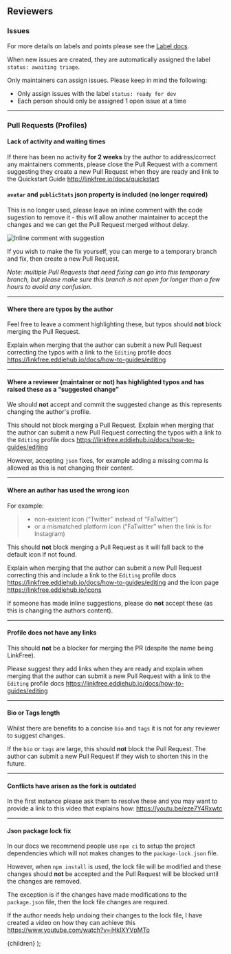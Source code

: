 
## Reviewers

### Issues

For more details on labels and points please see the [Label docs](/docs/contributing/labels).

When new issues are created, they are automatically assigned the label `status: awaiting triage`.

Only maintainers can assign issues. Please keep in mind the following:

- Only assign issues with the label `status: ready for dev`
- Each person should only be assigned 1 open issue at a time

---

### Pull Requests (Profiles)

#### Lack of activity and waiting times

If there has been no activity **for 2 weeks** by the author to address/correct any maintainers comments, please close the Pull Request with a comment suggesting they create a new Pull Request when they are ready and link to the Quickstart Guide http://linkfree.io/docs/quickstart

#### `avatar` and `publicStats` json property is included (no longer required)

This is no longer used, please leave an inline comment with the code sugestion to remove it - this will allow another maintainer to accept the changes and we can get the Pull Request merged without delay.

![Inline comment with suggestion](https://user-images.githubusercontent.com/624760/229017041-afa55fd0-7c09-40b7-bbd0-5f081630d01e.png)

If you wish to make the fix yourself, you can merge to a temporary branch and fix, then create a new Pull Request.

_Note: multiple Pull Requests that need fixing can go into this temporary branch, but please make sure this branch is not open for longer than a few hours to avoid any confusion._

---

#### Where there are typos by the author

Feel free to leave a comment highlighting these, but typos should **not** block merging the Pull Request.

Explain when merging that the author can submit a new Pull Request correcting the typos with a link to the `Editing` profile docs https://linkfree.eddiehub.io/docs/how-to-guides/editing

---

#### Where a reviewer (maintainer or not) has highlighted typos and has raised these as a “suggested change”

We should **not** accept and commit the suggested change as this represents changing the author's profile.

This should not block merging a Pull Request. Explain when merging that the author can submit a new Pull Request correcting the typos with a link to the `Editing` profile docs https://linkfree.eddiehub.io/docs/how-to-guides/editing

However, accepting `json` fixes, for example adding a missing comma is allowed as this is not changing their content.

---

#### Where an author has used the wrong icon

For example:

> - non-existent icon (“Twitter” instead of “FaTwitter”)
> - or a mismatched platform icon (“FaTwitter” when the link is for Instagram)

This should **not** block merging a Pull Request as it will fall back to the default icon if not found.

Explain when merging that the author can submit a new Pull Request correcting this and include a link to the `Editing` profile docs https://linkfree.eddiehub.io/docs/how-to-guides/editing and the icon page https://linkfree.eddiehub.io/icons

If someone has made inline suggestions, please do **not** accept these (as this is changing the authors content).

---

#### Profile does not have any links

This should **not** be a blocker for merging the PR (despite the name being LinkFree).

Please suggest they add links when they are ready and explain when merging that the author can submit a new Pull Request with a link to the `Editing` profile docs https://linkfree.eddiehub.io/docs/how-to-guides/editing

---

#### Bio or Tags length

Whilst there are benefits to a concise `bio` and `tags` it is not for any reviewer to suggest changes.

If the `bio` or `tags` are large, this should **not** block the Pull Request. The author can submit a new Pull Request if they wish to shorten this in the future.

---

#### Conflicts have arisen as the fork is outdated

In the first instance please ask them to resolve these and you may want to provide a link to this video that explains how: https://youtu.be/eze7Y4Rxwtc

---

#### Json package lock fix

In our docs we recommend people use `npm ci` to setup the project dependencies which will not makes changes to the `package-lock.json` file.

However, when `npm install` is used, the lock file will be modified and these changes should **not** be accepted and the Pull Request will be blocked until the changes are removed.

The exception is if the changes have made modifications to the `package.json` file, then the lock file changes are required.

If the author needs help undoing their changes to the lock file, I have created a video on how they can achieve this https://www.youtube.com/watch?v=jHkIXYVpMTo

  <DocsLayout title="LinkFree Maintainers Documentation">{children}</DocsLayout>
);
